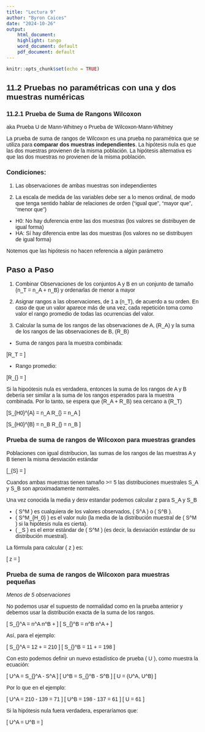 ```yaml
---
title: "Lectura 9"
author: "Byron Caices"
date: "2024-10-26"
output:
    html_document:
    highlight: tango
    word_document: default
    pdf_document: default
---
```


<style>
body {
  font-family: 'Calibri', sans-serif;
}
</style>

```r
knitr::opts_chunk$set(echo = TRUE)
```

## 11.2 Pruebas no paramétricas con una y dos muestras numéricas

### 11.2.1 Prueba de Suma de Rangons Wilcoxon

aka Prueba U de Mann-Whitney o Prueba de Wilcoxon-Mann-Whitney

La prueba de suma de rangos de Wilcoxon es una prueba no paramétrica que se utiliza para **comparar dos muestras independientes**. La hipótesis nula es que las dos muestras provienen de la misma población. La hipótesis alternativa es que las dos muestras no provienen de la misma población.

### Condiciones:

1. Las observaciones de ambas muestras son independientes

2. La escala de medida de las variables debe ser a lo menos ordinal, de modo que tenga sentido hablar de relaciones de orden ("igual que", "mayor que", "menor que")

- H0: No hay duferencia entre las dos muestras (los valores se distribuyen de igual forma)
- HA: Sí hay diferencia entre las dos muestras (los valores no se distribuyen de igual forma)

Notemos que las hipótesis no hacen referencia a algún parámetro

## Paso a Paso

1. Combinar Observaciones de los conjuntos A y B en un conjunto de tamaño \(n_T = n_A + n_B\) y ordenarlas de menor a mayor

2. Asignar rangos a las observaciones, de 1 a \(n_T\), de acuerdo a su orden. En caso de que un valor aparece más de una vez, cada repetición toma como valor el rango promedio de todas las ocurrencias del valor.

3. Calcular la suma de los rangos de las observaciones de A, \(R_A\) y la suma de los rangos de las observaciones de B, \(R_B\)

- Suma de rangos para la muestra combinada:

\[R_T = \frac{n_T(n_T + 1)}{2}\]

- Rango promedio:

\[R_{\text{promedio}} = \frac{n_T+1}{2}\]

Si la hipoótesis nula es verdadera, entonces la suma de los rangos de A y B debería ser similar a la suma de los rangos esperados para la muestra combinada. Por lo tanto, se espera que \(R_A + R_B\) sea cercano a \(R_T\)

\[S_{H0}^{A} = n_A \cdot R_{\text{promedio}} = n_A \cdot \frac{n_T+1}{2}\]

\[S_{H0}^{B} = n_B \cdot R_{\text{promedio}} = n_B \cdot \frac{n_T+1}{2}\]

### Prueba de suma de rangos de Wilcoxon para muestras grandes

Poblaciones con igual distribucion, las sumas de los rangos de las muestras A y B tienen la misma desviación estándar

\[\sigma_{S} = \sqrt{\frac{n_A \cdot n_B \cdot (n_T + 1)}{12}}\]

Cuandos ambas muestras tienen tamaño >= 5 las distribuciones muestrales S_A y S_B son aproximadamente normales.

Una vez conocida la media y desv estandar podemos calcular z para S_A y S_B

- \( S^M \) es cualquiera de los valores observados, \( S^A \) o \( S^B \).
- \( S^M_{H_0} \) es el valor nulo (la media de la distribución muestral de \( S^M \) si la hipótesis nula es cierta).
- \( \sigma_S \) es el error estándar de \( S^M \) (es decir, la desviación estándar de su distribución muestral).

La fórmula para calcular \( z \) es:

\[
z = \frac{(S^M - S^M_{H_0}) \pm 0.5}{\sigma_S}
\]

### Prueba de suma de rangos de Wilcoxon para muestras pequeñas

_Menos de 5 observaciones_

No podemos usar el supuesto de normalidad como en la prueba anterior y debemos usar la distribución exacta de la suma de los rangos.

\[
S_{\text{max}}^A = n^A \cdot n^B + \frac{n^T \cdot (n^T + 1)}{2}
\]
\[
S_{\text{max}}^B = n^B \cdot n^A + \frac{n^T \cdot (n^T + 1)}{2}
\]

Así, para el ejemplo:

\[
S_{\text{max}}^A = 12 \cdot 11 + \frac{12 \cdot (12 + 1)}{2} = 210
\]
\[
S_{\text{max}}^B = 11 \cdot 12 + \frac{11 \cdot (11 + 1)}{2} = 198
\]

Con esto podemos definir un nuevo estadístico de prueba \( U \), como muestra la ecuación:

\[
U^A = S_{\text{max}}^A - S^A
\]
\[
U^B = S_{\text{max}}^B - S^B
\]
\[
U = \min(U^A, U^B)
\]

Por lo que en el ejemplo:

\[
U^A = 210 - 139 = 71
\]
\[
U^B = 198 - 137 = 61
\]
\[
U = 61
\]

Si la hipótesis nula fuera verdadera, esperaríamos que:

\[
U^A = U^B = \frac{n^A \cdot n^B}{2}
\]






